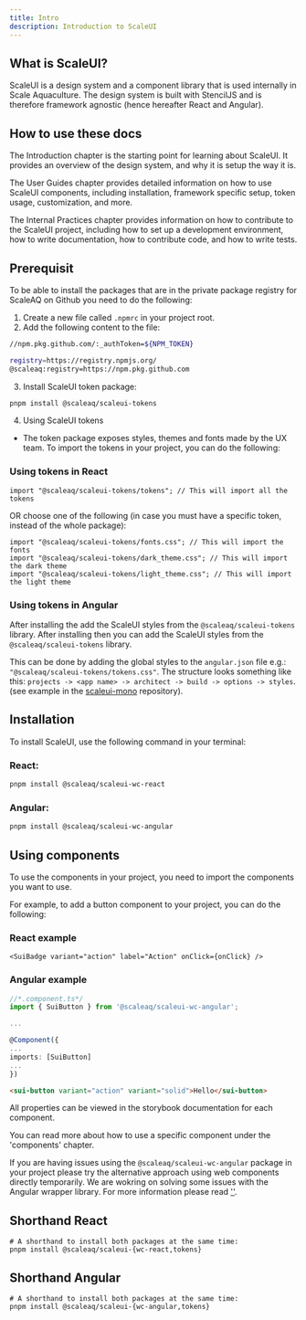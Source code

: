 ```yaml
---
title: Intro
description: Introduction to ScaleUI
---
```


## What is ScaleUI?

ScaleUI is a design system and a component library that is used internally in Scale Aquaculture.
The design system is built with StencilJS and is therefore framework agnostic (hence hereafter React and Angular).

## How to use these docs

The Introduction chapter is the starting point for learning about ScaleUI. It provides an overview of the design system, and why it is setup the way it is.

The User Guides chapter provides detailed information on how to use ScaleUI components, including installation, framework specific setup, token usage, customization, and more.

The Internal Practices chapter provides information on how to contribute to the ScaleUI project, including how to set up a development environment, how to write documentation, how to contribute code, and how to write tests.

## Prerequisit

To be able to install the packages that are in the private package registry for ScaleAQ on Github you need to do the following:

1. Create a new file called `.npmrc` in your project root.
2. Add the following content to the file:

```bash
//npm.pkg.github.com/:_authToken=${NPM_TOKEN}

registry=https://registry.npmjs.org/
@scaleaq:registry=https://npm.pkg.github.com

```

3. Install ScaleUI token package:

```bash
pnpm install @scaleaq/scaleui-tokens
```

4. Using ScaleUI tokens

-   The token package exposes styles, themes and fonts made by the UX team.
    To import the tokens in your project, you can do the following:

### Using tokens in React

```tsx
import "@scaleaq/scaleui-tokens/tokens"; // This will import all the tokens
```

OR choose one of the following (in case you must have a specific token, instead of the whole package):

```tsx
import "@scaleaq/scaleui-tokens/fonts.css"; // This will import the fonts
import "@scaleaq/scaleui-tokens/dark_theme.css"; // This will import the dark theme
import "@scaleaq/scaleui-tokens/light_theme.css"; // This will import the light theme
```

### Using tokens in Angular

After installing the add the ScaleUI styles from the `@scaleaq/scaleui-tokens` library.
After installing then you can add the ScaleUI styles from the `@scaleaq/scaleui-tokens` library.

This can be done by adding the global styles to the `angular.json` file e.g.: `"@scaleaq/scaleui-tokens/tokens.css"`. The structure looks something like this: `projects -> <app name> -> architect -> build -> options -> styles`. (see example in the [scaleui-mono](https://github.com/scaleaq/scaleui-mono/blob/main/apps/angular-demo/angular.json) repository).

## Installation

To install ScaleUI, use the following command in your terminal:

### React:

```bash
pnpm install @scaleaq/scaleui-wc-react
```

### Angular:

```bash
pnpm install @scaleaq/scaleui-wc-angular
```

## Using components

To use the components in your project, you need to import the components you want to use.

For example, to add a button component to your project, you can do the following:

### React example

```tsx
<SuiBadge variant="action" label="Action" onClick={onClick} />
```

### Angular example

```ts
//*.component.ts*/
import { SuiButton } from '@scaleaq/scaleui-wc-angular';

...

@Component({
...
imports: [SuiButton]
...
})
```

```html
<sui-button variant="action" variant="solid">Hello</sui-button>
```

All properties can be viewed in the storybook documentation for each component.

You can read more about how to use a specific component under the 'components' chapter.

If you are having issues using the `@scaleaq/scaleui-wc-angular` package in your project please try the alternative approach using web components directly temporarily. We are wokring on solving some issues with the Angular wrapper library. For more information please read ['']().

## Shorthand React

```
# A shorthand to install both packages at the same time:
pnpm install @scaleaq/scaleui-{wc-react,tokens}
```

## Shorthand Angular

```
# A shorthand to install both packages at the same time:
pnpm install @scaleaq/scaleui-{wc-angular,tokens}
```
